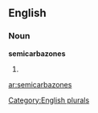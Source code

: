 ==English==

===Noun===
'''semicarbazones'''

# {{plural of|[[semicarbazone]]}}

[[Category:English plurals]]

[[ar:semicarbazones]]